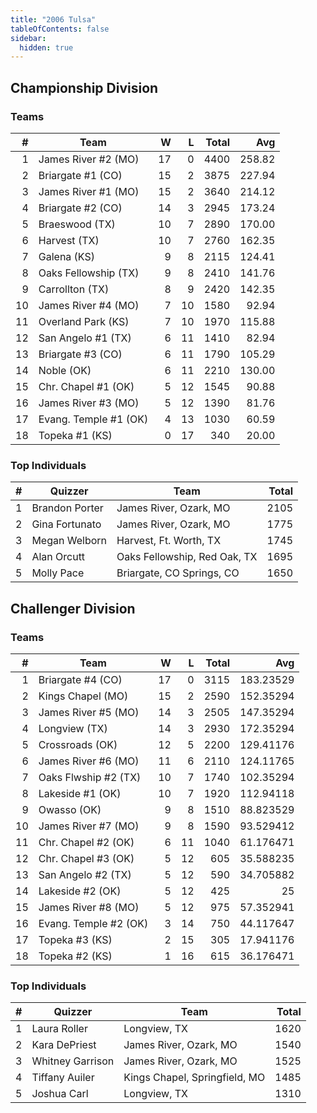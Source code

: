 ```yaml
---
title: "2006 Tulsa"
tableOfContents: false
sidebar:
  hidden: true
---
```


## Championship Division

### Teams

|    # | Team                  |    W |    L | Total |    Avg |
| ---: | --------------------- | ---: | ---: | ----: | -----: |
|    1 | James River #2 (MO)   |   17 |    0 |  4400 | 258.82 |
|    2 | Briargate #1 (CO)     |   15 |    2 |  3875 | 227.94 |
|    3 | James River #1 (MO)   |   15 |    2 |  3640 | 214.12 |
|    4 | Briargate #2 (CO)     |   14 |    3 |  2945 | 173.24 |
|    5 | Braeswood (TX)        |   10 |    7 |  2890 | 170.00 |
|    6 | Harvest (TX)          |   10 |    7 |  2760 | 162.35 |
|    7 | Galena (KS)           |    9 |    8 |  2115 | 124.41 |
|    8 | Oaks Fellowship (TX)  |    9 |    8 |  2410 | 141.76 |
|    9 | Carrollton (TX)       |    8 |    9 |  2420 | 142.35 |
|   10 | James River #4 (MO)   |    7 |   10 |  1580 |  92.94 |
|   11 | Overland Park (KS)    |    7 |   10 |  1970 | 115.88 |
|   12 | San Angelo #1 (TX)    |    6 |   11 |  1410 |  82.94 |
|   13 | Briargate #3 (CO)     |    6 |   11 |  1790 | 105.29 |
|   14 | Noble (OK)            |    6 |   11 |  2210 | 130.00 |
|   15 | Chr. Chapel #1 (OK)   |    5 |   12 |  1545 |  90.88 |
|   16 | James River #3 (MO)   |    5 |   12 |  1390 |  81.76 |
|   17 | Evang. Temple #1 (OK) |    4 |   13 |  1030 |  60.59 |
|   18 | Topeka #1 (KS)        |    0 |   17 |   340 |  20.00 |

### Top Individuals

|    # | Quizzer        | Team                         | Total |
| ---: | -------------- | ---------------------------- | ----: |
|    1 | Brandon Porter | James River, Ozark, MO       |  2105 |
|    2 | Gina Fortunato | James River, Ozark, MO       |  1775 |
|    3 | Megan Welborn  | Harvest, Ft. Worth, TX       |  1745 |
|    4 | Alan Orcutt    | Oaks Fellowship, Red Oak, TX |  1695 |
|    5 | Molly Pace     | Briargate, CO Springs, CO    |  1650 |

## Challenger Division

### Teams

|    # | Team                  |    W |    L | Total |       Avg |
| ---: | --------------------- | ---: | ---: | ----: | --------: |
|    1 | Briargate #4 (CO)     |   17 |    0 |  3115 | 183.23529 |
|    2 | Kings Chapel (MO)     |   15 |    2 |  2590 | 152.35294 |
|    3 | James River #5 (MO)   |   14 |    3 |  2505 | 147.35294 |
|    4 | Longview (TX)         |   14 |    3 |  2930 | 172.35294 |
|    5 | Crossroads (OK)       |   12 |    5 |  2200 | 129.41176 |
|    6 | James River #6 (MO)   |   11 |    6 |  2110 | 124.11765 |
|    7 | Oaks Flwship #2 (TX)  |   10 |    7 |  1740 | 102.35294 |
|    8 | Lakeside #1 (OK)      |   10 |    7 |  1920 | 112.94118 |
|    9 | Owasso (OK)           |    9 |    8 |  1510 | 88.823529 |
|   10 | James River #7 (MO)   |    9 |    8 |  1590 | 93.529412 |
|   11 | Chr. Chapel #2 (OK)   |    6 |   11 |  1040 | 61.176471 |
|   12 | Chr. Chapel #3 (OK)   |    5 |   12 |   605 | 35.588235 |
|   13 | San Angelo #2 (TX)    |    5 |   12 |   590 | 34.705882 |
|   14 | Lakeside #2 (OK)      |    5 |   12 |   425 |        25 |
|   15 | James River #8 (MO)   |    5 |   12 |   975 | 57.352941 |
|   16 | Evang. Temple #2 (OK) |    3 |   14 |   750 | 44.117647 |
|   17 | Topeka #3 (KS)        |    2 |   15 |   305 | 17.941176 |
|   18 | Topeka #2 (KS)        |    1 |   16 |   615 | 36.176471 |

### Top Individuals

|    # | Quizzer          | Team                          | Total |
| ---: | ---------------- | ----------------------------- | ----: |
|    1 | Laura Roller     | Longview, TX                  |  1620 |
|    2 | Kara DePriest    | James River, Ozark, MO        |  1540 |
|    3 | Whitney Garrison | James River, Ozark, MO        |  1525 |
|    4 | Tiffany Auiler   | Kings Chapel, Springfield, MO |  1485 |
|    5 | Joshua Carl      | Longview, TX                  |  1310 |

